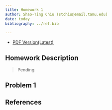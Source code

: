 ```yaml
---
title: Homework 1
author: Shao-Ting Chiu (stchiu@email.tamu.edu)
date: today
bibliography: ../ref.bib
    
---
```


- [PDF Version(Latest)](https://github.com/stevengogogo/QuartoBook/blob/hw/hw1.pdf)

## Homework Description


> Pending


## Problem 1 



::: {.content-hidden when-format="html"}

## References

:::